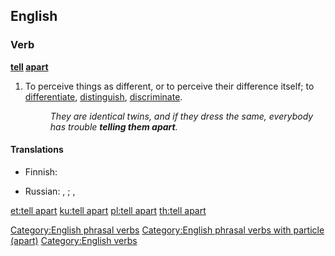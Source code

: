 ==English==

===Verb===
'''[[tell]] [[apart]]'''

# {{label|en|idiomatic}} To perceive things as different, or to perceive their difference itself; to [[differentiate]], [[distinguish]], [[discriminate]].
#: ''They are identical twins, and if they dress the same, everybody has trouble '''telling them apart'''.''

====Translations====
{{trans-top|to distinguish}}
* Finnish: {{t+|fi|erottaa}}
{{trans-mid}}
* Russian: {{t+|ru|различа́ть|impf}}, {{t+|ru|различи́ть|pf}}; {{t+|ru|отлича́ть|impf}}, {{t+|ru|отличи́ть|pf}}
{{trans-bottom}}

[[Category:English phrasal verbs]]
[[Category:English phrasal verbs with particle (apart)]]
[[Category:English verbs]]

[[et:tell apart]]
[[ku:tell apart]]
[[pl:tell apart]]
[[th:tell apart]]